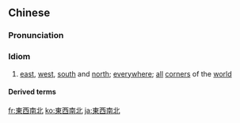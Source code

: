 {{also|东西南北}}
==Chinese==
{{zh-forms|s=东西南北|type=22}}

===Pronunciation===
{{zh-pron
|m=dōngxīnánběi
|c=dung1 sai1 naam4 bak1
|h=pfs=tûng-sî-nàm-pet
|cat=cy
}}

===Idiom===
{{zh-idiom}}

# [[east]], [[west]], [[south]] and [[north]]; [[everywhere]]; [[all]] [[corner]]s of the [[world]]

====Derived terms====
{{zh-der|不問東西南北|東西南北人|東西南北客}}

[[fr:東西南北]]
[[ko:東西南北]]
[[ja:東西南北]]